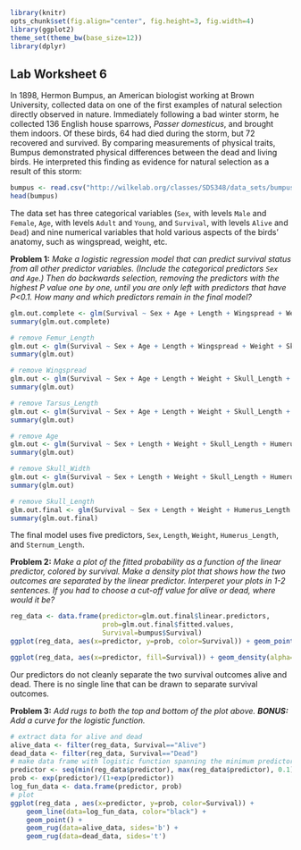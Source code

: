 ```r
library(knitr)
opts_chunk$set(fig.align="center", fig.height=3, fig.width=4)
library(ggplot2)
theme_set(theme_bw(base_size=12))
library(dplyr)
```
## Lab Worksheet 6

In 1898, Hermon Bumpus, an American biologist working at Brown University, collected data on one of the first examples of natural selection directly observed in nature. Immediately following a bad winter storm, he collected 136 English house sparrows, *Passer domesticus*, and brought them indoors. Of these birds, 64 had died during the storm, but 72 recovered and survived. By comparing measurements of physical traits, Bumpus demonstrated physical differences between the dead and living birds. He interpreted this finding as evidence for natural selection as a result of this storm:

```r
bumpus <- read.csv("http://wilkelab.org/classes/SDS348/data_sets/bumpus_full.csv")
head(bumpus)
```

The data set has three categorical variables (`Sex`, with levels `Male` and `Female`, `Age`, with levels `Adult` and `Young`, and `Survival`, with levels `Alive` and `Dead`) and nine numerical variables that hold various aspects of the birds' anatomy, such as wingspread, weight, etc.

**Problem 1:** *Make a logistic regression model that can predict survival status from all other predictor variables. (Include the categorical predictors `Sex` and `Age`.) Then do backwards selection, removing the predictors with the highest P value one by one, until you are only left with predictors that have P<0.1. How many and which predictors remain in the final model?*

```r
glm.out.complete <- glm(Survival ~ Sex + Age + Length + Wingspread + Weight + Skull_Length + Humerus_Length + Femur_Length + Tarsus_Length + Sternum_Length + Skull_Width, data=bumpus, family="binomial")
summary(glm.out.complete)

# remove Femur_Length
glm.out <- glm(Survival ~ Sex + Age + Length + Wingspread + Weight + Skull_Length + Humerus_Length + Tarsus_Length + Sternum_Length + Skull_Width, data=bumpus, family="binomial")
summary(glm.out)

# remove Wingspread
glm.out <- glm(Survival ~ Sex + Age + Length + Weight + Skull_Length + Humerus_Length + Tarsus_Length + Sternum_Length + Skull_Width, data=bumpus, family="binomial")
summary(glm.out)

# remove Tarsus_Length
glm.out <- glm(Survival ~ Sex + Age + Length + Weight + Skull_Length + Humerus_Length + Sternum_Length + Skull_Width, data=bumpus, family="binomial")
summary(glm.out)

# remove Age
glm.out <- glm(Survival ~ Sex + Length + Weight + Skull_Length + Humerus_Length + Sternum_Length + Skull_Width, data=bumpus, family="binomial")
summary(glm.out)

# remove Skull_Width
glm.out <- glm(Survival ~ Sex + Length + Weight + Skull_Length + Humerus_Length + Sternum_Length, data=bumpus, family="binomial")
summary(glm.out)

# remove Skull_Length
glm.out.final <- glm(Survival ~ Sex + Length + Weight + Humerus_Length + Sternum_Length, data=bumpus, family="binomial")
summary(glm.out.final)
```
The final model uses five predictors, `Sex`, `Length`, `Weight`, `Humerus_Length`, and `Sternum_Length`.

**Problem 2:** *Make a plot of the fitted probability as a function of the linear predictor, colored by survival. Make a density plot that shows how the two outcomes are separated by the linear predictor. Interperet your plots in 1-2 sentences. If you had to choose a cut-off value for alive or dead, where would it be?*
```r

reg_data <- data.frame(predictor=glm.out.final$linear.predictors, 
                       prob=glm.out.final$fitted.values, 
                       Survival=bumpus$Survival)
ggplot(reg_data, aes(x=predictor, y=prob, color=Survival)) + geom_point()

ggplot(reg_data, aes(x=predictor, fill=Survival)) + geom_density(alpha=0.5)

```

Our predictors do not cleanly separate the two survival outcomes alive and dead. There is no single line that can be drawn to separate survival outcomes.

**Problem 3:** *Add rugs to both the top and bottom of the plot above. **BONUS:** Add a curve for the logistic function.*

```r

# extract data for alive and dead
alive_data <- filter(reg_data, Survival=="Alive")
dead_data <- filter(reg_data, Survival=="Dead")
# make data frame with logistic function spanning the minimum predictor value to the maximum
predictor <- seq(min(reg_data$predictor), max(reg_data$predictor), 0.1)
prob <- exp(predictor)/(1+exp(predictor))
log_fun_data <- data.frame(predictor, prob)
# plot
ggplot(reg_data , aes(x=predictor, y=prob, color=Survival)) + 
    geom_line(data=log_fun_data, color="black") +
    geom_point() +
    geom_rug(data=alive_data, sides='b') +
    geom_rug(data=dead_data, sides='t')

```
